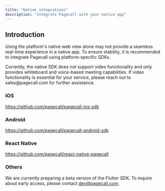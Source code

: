 ```yaml
---
title: "Native integrations"
description: "Integrate Pagecall with your native app"
---
```


## Introduction

Using the platform's native web view alone may not provide a seamless real-time experience in a native app.
To ensure stability, it is recommended to integrate Pagecall using platform-specific SDKs.

<Warning>
Currently, the native SDK does not support video functionality and only provides whiteboard and voice-based meeting capabilities.
If video functionality is essential for your service, please reach out to sales@pagecall.com for further assistance.
</Warning>

### iOS

https://github.com/pagecall/pagecall-ios-sdk

### Android

https://github.com/pagecall/pagecall-android-sdk

### React Native

https://github.com/pagecall/react-native-pagecall

### Others

We are currently preparing a beta version of the Flutter SDK. To inquire about early access, please contact dev@pagecall.com.
